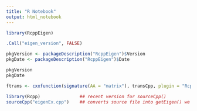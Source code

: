 ```yaml
---
title: "R Notebook"
output: html_notebook
---
```


```r
library(RcppEigen)

.Call("eigen_version", FALSE)
```

```r
pkgVersion <- packageDescription("RcppEigen")$Version
pkgDate <- packageDescription("RcppEigen")$Date

pkgVersion
pkgDate
```
```r
ftrans <- cxxfunction(signature(AA = "matrix"), transCpp, plugin = "RcppEigen")
```

```r
library(Rcpp)               ## recent version for sourceCpp()
sourceCpp("eigenEx.cpp")    ## converts source file into getEigen() we can call
```

